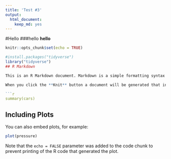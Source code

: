 ```yaml
---
title: 'Test #3'
output: 
  html_document: 
    keep_md: yes
---
```

#Hello
###hello
**hello**
```r
knitr::opts_chunk$set(echo = TRUE)
```
```r
#install.packages("tidyverse")
library("tidyverse")
## R Markdown

This is an R Markdown document. Markdown is a simple formatting syntax for authoring HTML, PDF, and MS Word documents. For more details on using R Markdown see <http://rmarkdown.rstudio.com>.

When you click the **Knit** button a document will be generated that includes both content as well as the output of any embedded R code chunks within the document. You can embed an R code chunk like this:

```r
summary(cars)
```

## Including Plots

You can also embed plots, for example:

```r
plot(pressure)
```

Note that the `echo = FALSE` parameter was added to the code chunk to prevent printing of the R code that generated the plot.
